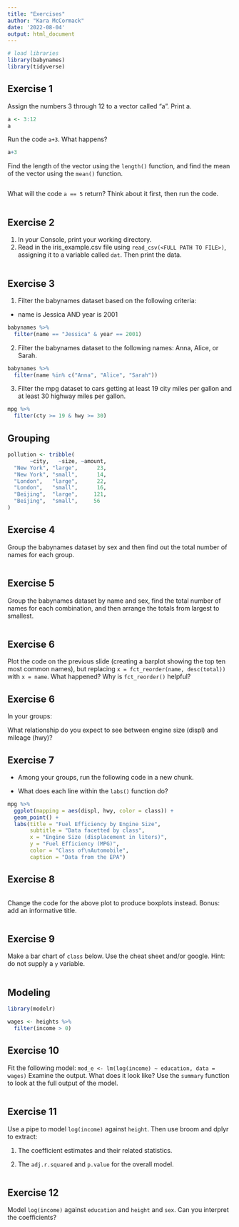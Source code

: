 ```yaml
---
title: "Exercises"
author: "Kara McCormack"
date: '2022-08-04'
output: html_document
---
```


```r
# load libraries
library(babynames)
library(tidyverse)
```


## Exercise 1

Assign the numbers 3 through 12 to a vector called "a". Print a. 

```r
a <- 3:12
a
```

Run the code `a+3`. What happens?

```r
a+3
```

Find the length of the vector using the `length()` function, and find the mean of the vector using the `mean()` function.

```r

```

What will the code `a == 5` return? Think about it first, then run the code. 

```r

```


## Exercise 2

1. In your Console, print your working directory. 
2. Read in the iris_example.csv file using `read_csv(<FULL PATH TO FILE>)`, assigning it to a variable called `dat`. Then print the data.

```r

```



## Exercise 3

1. Filter the babynames dataset based on the following criteria: 
  - name is Jessica AND year is 2001
```r
babynames %>%
  filter(name == "Jessica" & year == 2001)
```

2. Filter the babynames dataset to the following names: Anna, Alice, or Sarah. 
```r
babynames %>%
  filter(name %in% c("Anna", "Alice", "Sarah"))
```

3. Filter the mpg dataset to cars getting at least 19 city miles per gallon and at least 30 highway miles per gallon.
```r
mpg %>%
  filter(cty >= 19 & hwy >= 30)
```


## Grouping

```r
pollution <- tribble(
       ~city,   ~size, ~amount,
  "New York", "large",      23, 
  "New York", "small",      14, 
  "London",   "large",      22,
  "London",   "small",      16, 
  "Beijing",  "large",     121, 
  "Beijing",  "small",     56
)
```

## Exercise 4

Group the babynames dataset by sex and then find out the total number of names for each group. 

```r

```


## Exercise 5

Group the babynames dataset by name and sex, find the total number of names for each combination, and then arrange the totals from largest to smallest. 

```r

```

## Exercise 6

Plot the code on the previous slide (creating a barplot showing the top ten most common names), but replacing `x = fct_reorder(name, desc(total))` with `x = name`. What happened? Why is `fct_reorder()` helpful?


## Exercise 6

In your groups:

What relationship do you expect to see between engine size (displ) and mileage (hwy)?

## Exercise 7

- Among your groups, run the following code in a new chunk. 

- What does each line within the `labs()` function do? 

```r
mpg %>%
  ggplot(mapping = aes(displ, hwy, color = class)) +
  geom_point() +
  labs(title = "Fuel Efficiency by Engine Size",
       subtitle = "Data facetted by class",
       x = "Engine Size (displacement in liters)",
       y = "Fuel Efficiency (MPG)",
       color = "Class of\nAutomobile",
       caption = "Data from the EPA")
```

## Exercise 8

```r

```

Change the code for the above plot to produce boxplots instead. Bonus: add an informative title. 
```r

```

## Exercise 9

Make a bar chart of `class` below. Use the cheat sheet and/or google. Hint: do not supply a `y` variable. 

```r

```

## Modeling

```r
library(modelr)
```

```r
wages <- heights %>%
  filter(income > 0)
```
## Exercise 10

Fit the following model: `mod_e <- lm(log(income) ~ education, data = wages)`
Examine the output. What does it look like? Use the `summary` function to look at the full output of the model. 
```r

```

## Exercise 11

Use a pipe to model `log(income)` against `height`. Then use broom and dplyr to extract:

1. The coefficient estimates and their related statistics. 

2. The `adj.r.squared` and `p.value` for the overall model.

```r

```

## Exercise 12

Model `log(income)` against `education` and `height` and `sex`. Can you interpret the coefficients?

```r

```

